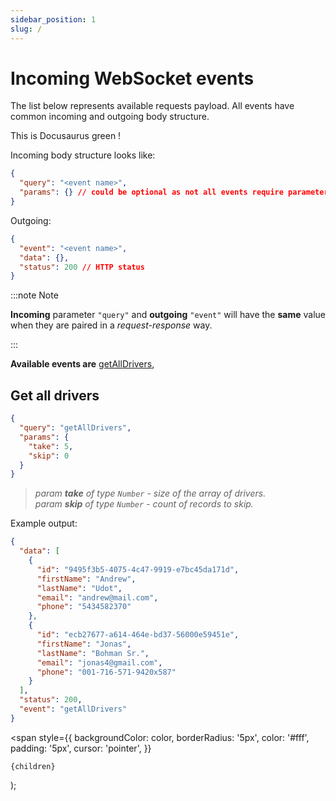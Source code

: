 ```yaml
---
sidebar_position: 1
slug: /
---
```


# Incoming WebSocket events

The list below represents available requests payload. All events have common incoming and outgoing
body structure.

This is <Highlight color="#25c2a0">Docusaurus green</Highlight> !

Incoming body structure looks like:

```json
{
  "query": "<event name>",
  "params": {} // could be optional as not all events require parameters
}
```

Outgoing:

```json
{
  "event": "<event name>",
  "data": {},
  "status": 200 // HTTP status
}
```

:::note Note

**Incoming** parameter `"query"` and **outgoing** `"event"` will have the **same** value when they are paired in
a _request-response_ way.

:::

**Available events are**
[getAllDrivers](/#get-all-drivers),

## Get all drivers

```json
{
  "query": "getAllDrivers",
  "params": {
    "take": 5,
    "skip": 0
  }
}
```

> _param **take** of type `Number` - size of the array of drivers._ <br/> _param **skip** of type `Number` - count of records to skip._

Example output:

```json
{
  "data": [
    {
      "id": "9495f3b5-4075-4c47-9919-e7bc45da171d",
      "firstName": "Andrew",
      "lastName": "Udot",
      "email": "andrew@mail.com",
      "phone": "5434582370"
    },
    {
      "id": "ecb27677-a614-464e-bd37-56000e59451e",
      "firstName": "Jonas",
      "lastName": "Bohman Sr.",
      "email": "jonas4@gmail.com",
      "phone": "001-716-571-9420x587"
    }
  ],
  "status": 200,
  "event": "getAllDrivers"
}
```

  <span
    style={{
      backgroundColor: color,
      borderRadius: '5px',
      color: '#fff',
      padding: '5px',
      cursor: 'pointer',
    }}
   > 
    {children}
  </span>
);
